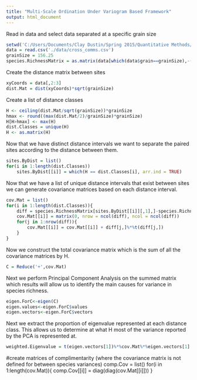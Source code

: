 ```yaml
---
title: "Multi-Scale Ordination Under Variogram Based Framework"
output: html_document
---
```


Read in data and select data separated at a specific grain size

```r
setwd('C:/Users/Documents/Clay Dustin/Spring 2015/Quantitative Methods/tree_vario/Data')
data = read.csv('./data/cross_comms.csv')
grainSize = 156.25
species.RichnessMatrix = as.matrix(data[which(data$grain==grainSize),-(1:3)])
```

Create the distance matrix between sites
```r
xyCoords = data[,2:3]
dist.Mat = dist(xyCoords)*sqrt(grainSize)
```

Create a list of distance classes 
```r
H <- ceiling(dist.Mat/sqrt(grainSize))*grainSize
hmax <- round((max(dist.Mat/2)/grainSize)*grainSize)
H[H>hmax] <- max(H)
dist.Classes = unique(H)
H <- as.matrix(H)
```
Now that we have distinct distance intervals we want to separate the paired sites according to the distance between them.
```r
sites.ByDist = list()
for(i in 1:length(dist.Classes))
    sites.ByDist[[i]] = which(H == dist.Classes[i], arr.ind = TRUE)
```

Now that we have a list of unique distance intervals that exist between sites we can generate covariance matrices based on each distance interval.
```r
cov.Mat = list()
for(i in 1:length(dist.Classes)){
    diff = species.RichnessMatrix[sites.ByDist[[i]][,1],]-species.RichnessMatrix[sites.ByDist[[i]][,2],]
    cov.Mat[[i]] = matrix(0, nrow = ncol(diff), ncol = ncol(diff))
    for(j in 1:nrow(diff)){
        cov.Mat[[i]] = cov.Mat[[i]] + diff[j,]%*%t(diff[j,])
    }
}
```
Now we construct the total covariance matrix which is the sum of all the covariance matrices by H.
```r
C = Reduce('+',cov.Mat)
```

Next we perform Principal Component Analysis on the summed matrix which results will allow us to identify the main causes for variance in species richness. 
```r
eigen.ForC<-eigen(C)
eigen.values<-eigen.ForC$values
eigen.vectors<-eigen.ForC$vectors
```

Next we extract the proportion of eigenvalue represented at each distance class. This allows us to determine at what H most of the variance reported by the PCA is represented at. 
```r
weighted.Eigenvalue = t(eigen.vectors[1])%*%cov.Mat%*%eigen.vectors[1]
```

#create matrices of complimentarity (where the covariance matrix is not defined for between species variances)
comp.Cov = list()
for(i in 1:length(cov.Mat)){
    comp.Cov[[i]] = diag(diag(cov.Mat[[i]]))
}